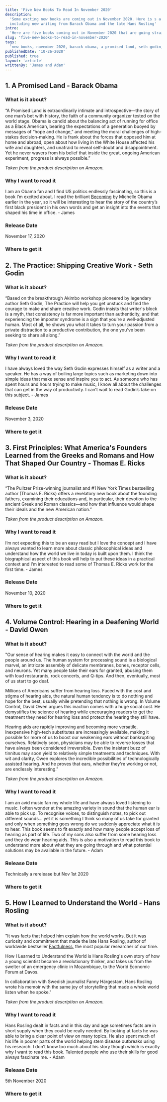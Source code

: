 ```yaml
---
title: 'Five New Books To Read In November 2020'
description:
  'Some excting new books are coming out in November 2020. Here is s a list of five new non-fiction books to capture our attention, 
  including new writing from Barack Obama and the late Hans Rosling'
intro:
  'Here are five books coming out in November 2020 that are going straight onto our To Read list. Which of them are you most tempted to get your hands on?'
slug: 'five-new-books-to-read-in-november-2020'
tags:
  'new books, november 2020, barack obama, a promised land, seth godin, the practice, thomas e ricks, first princples, david owen, volume control, hans rosling, how i learned to understand the world'
publishedDate: '10-26-2020'
published: true
layout: 'article'
writtenBy: 'James and Adam'
---
```



<Box textAlign="center">
  <h2>1. A Promised Land - Barack Obama</h2>
</Box>

<ImageFlexCenter
  src="book-summaries/barack-obama-a-promised-land"
  altText="A Promised Land"
  width={266}
  height={400}
/>

### What is it about?

“A Promised Land is extraordinarily intimate and introspective—the story of one man’s bet with history, the faith of a community organizer tested on the world stage. Obama is candid about the balancing act of running for office as a Black American, bearing the expectations of a generation buoyed by messages of “hope and change,” and meeting the moral challenges of high-stakes decision-making. He is frank about the forces that opposed him at home and abroad, open about how living in the White House affected his wife and daughters, and unafraid to reveal self-doubt and disappointment. Yet he never wavers from his belief that inside the great, ongoing American experiment, progress is always possible.”

_Taken from the product description on Amazon._

### Why I want to read it

I am an Obama fan and I find US politics endlessly fascinating, so this is a book I’m excited about. I read the brilliant [Becoming](https://www.amazon.com/Becoming-Michelle-Obama/dp/1524763136/ref=as_li_ss_tl?crid=3LX1FYI95GE1M&dchild=1&keywords=becoming+michelle+obama&qid=1603375285&s=books&sprefix=becom,stripbooks-intl-ship,236&sr=1-1&linkCode=ll1&tag=paperbacktrav-20&linkId=ed6ab31337bb8f1935bb19b99cc2aa45&language=en_US) by Michelle Obama earlier in the year, so it will be interesting to hear the story of the country’s first black president in his own words and get an insight into the events that shaped his time in office. - James

### Release Date

November 17, 2020

### Where to get it

<AmazonCta link="https://www.amazon.com/Promised-Land-Barack-Obama/dp/1524763160/ref=as_li_ss_tl?crid=35IQY6LIG8YHK&dchild=1&keywords=a+promised+land&qid=1603375193&s=books&sprefix=a+pr,stripbooks-intl-ship,282&sr=1-1&linkCode=ll1&tag=paperbacktrav-20&linkId=3d41530e33a5f05b294302753704e9ac&language=en_US" />

<Box textAlign="center" pt={8}>
  <h2>2. The Practice: Shipping Creative Work - Seth Godin</h2>
</Box>

<ImageFlexCenter
  src="book-summaries/seth-godin-the-practice"
  altText="The Practice: Shipping Creative Work"
  width={266}
  height={400}
/>

### What is it about?

“Based on the breakthrough Akimbo workshop pioneered by legendary author Seth Godin, The Practice will help you get unstuck and find the courage to make and share creative work. Godin insists that writer's block is a myth, that consistency is far more important than authenticity, and that experiencing the imposter syndrome is a sign that you're a well-adjusted human. Most of all, he shows you what it takes to turn your passion from a private distraction to a productive contribution, the one you've been seeking to share all along.”

_Taken from the product description on Amazon._

### Why I want to read it

I have always loved the way Seth Godin expresses himself as a writer and a speaker. He has a way of boiling large topics such as marketing down into simple ideas that make sense and inspire you to act. As someone who has spent hours and hours trying to make music, I know all about the challenges that can get in the way of productivity. I can’t wait to read Godin’s take on this subject. - James

### Release Date

November 3, 2020

### Where to get it

<AmazonCta link="https://www.amazon.com/Practice-Shipping-Creative-Work/dp/0593328973/ref=as_li_ss_tl?crid=3FSBH50XA3V5O&dchild=1&keywords=the+practice+shipping+creative+work&qid=1603375452&s=books&sprefix=the+practice+s,stripbooks-intl-ship,233&sr=1-1&linkCode=ll1&tag=paperbacktrav-20&linkId=5ad6ae309e673069a56f254c02715542&language=en_US" />

<Box textAlign="center" pt={8}>
  <h2>
    3. First Principles: What America's Founders Learned from the Greeks and Romans and How That Shaped Our Country - Thomas E. Ricks
  </h2>
</Box>

<ImageFlexCenter
  src="book-summaries/thomas-e-ricks-first-principles"
  altText="First Principles: What America's Founders Learned from the Greeks and Romans and How That Shaped Our Country"
  width={266}
  height={400}
/>

### What is it about?

“The Pulitzer Prize-winning journalist and #1 New York Times bestselling author (Thomas E. Ricks) offers a revelatory new book about the founding fathers, examining their educations and, in particular, their devotion to the ancient Greek and Roman classics—and how that influence would shape their ideals and the new American nation.”

_Taken from the product description on Amazon._

### Why I want to read it

I’m not expecting this to be an easy read but I love the concept and I have always wanted to learn more about classic philosophical ideas and understand how the world we live in today is built upon them. I think the biographical aspect of this book will help to put these ideas in a practical context and I’m interested to read some of Thomas E. Ricks work for the first time. - James

### Release Date

November 10, 2020

### Where to get it

<AmazonCta link="https://www.amazon.com/First-Principles-Americas-Founders-Learned/dp/0062997459/ref=as_li_ss_tl?crid=1AZPZEBLU6KKO&dchild=1&keywords=first+principles&qid=1603376424&s=books&sprefix=first+princ,stripbooks-intl-ship,288&sr=1-1&linkCode=ll1&tag=paperbacktrav-20&linkId=d7bc1bb7da1be9b76313979308e0e795&language=en_US" />

<Box textAlign="center" pt={8}>
  <h2>
    4. Volume Control: Hearing in a Deafening World - David Owen
  </h2>
</Box>

<ImageFlexCenter
  src="book-summaries/david-owen-volume-control"
  altText="Volume Control: Hearing in a Deafening World"
  width={266}
  height={400}
/>

### What is it about?

"Our sense of hearing makes it easy to connect with the world and the people around us. The human system for processing sound is a biological marvel, an intricate assembly of delicate membranes, bones, receptor cells, and neurons. Yet many people take their ears for granted, abusing them with loud restaurants, rock concerts, and Q-tips. And then, eventually, most of us start to go deaf.

Millions of Americans suffer from hearing loss. Faced with the cost and stigma of hearing aids, the natural human tendency is to do nothing and hope for the best, usually while pretending that nothing is wrong. In Volume Control, David Owen argues this inaction comes with a huge social cost. He demystifies the science of hearing while encouraging readers to get the treatment they need for hearing loss and protect the hearing they still have.

Hearing aids are rapidly improving and becoming more versatile. Inexpensive high-tech substitutes are increasingly available, making it possible for more of us to boost our weakening ears without bankrupting ourselves. Relatively soon, physicians may be able to reverse losses that have always been considered irreversible. Even the insistent buzz of tinnitus may soon yield to relatively simple treatments and techniques. With wit and clarity, Owen explores the incredible possibilities of technologically assisted hearing. And he proves that ears, whether they're working or not, are endlessly interesting."


_Taken from the product description on Amazon._

### Why I want to read it

I am an avid music fan my whole life and have always loved listening to music. I often wonder at the amazing variety in sound that the human ear is able to pick up. To recognise voices, to distinguish notes, to pick out different sounds… yet it is something I think so many of us take for granted and only when something goes wrong do we suddenly appreciate what it is to hear. This book seems to fit exactly and how many people accept loss of hearing as part of life. Two of my sons also suffer from some hearing loss and they do wear hearing aids. This is also a motivation to read this book to understand more about what they are going through and what potential solutions may be available in the future. - Adam

### Release Date

Technically a rerelease but Nov 1st 2020

### Where to get it

<AmazonCta link="https://www.amazon.com/gp/product/0525534229/ref=as_li_tl?ie=UTF8&camp=1789&creative=9325&creativeASIN=0525534229&linkCode=as2&tag=paperbacktrav-20&linkId=0eed3edc0eace95ccde64a8036e0120f" />

<Box textAlign="center" pt={8}>
  <h2>
    5. How I Learned to Understand the World - Hans Rosling
  </h2>
</Box>

<ImageFlexCenter
  src="book-summaries/hans-rosling-how-i-learned-to-understand-the-world"
  altText="How I Learned to Understand the World"
  width={266}
  height={400}
/>

### What is it about?

"It was facts that helped him explain how the world works. But it was curiosity and commitment that made the late Hans Rosling, author of worldwide bestseller [Factfulness](https://paperbacktravels.com/book-summaries/economics/hans-rosling-factfulness), the most popular researcher of our time.

How I Learned to Understand the World is Hans Rosling's own story of how a young scientist became a revolutionary thinker, and takes us from the swelter of an emergency clinic in Mozambique, to the World Economic Forum at Davos.

In collaboration with Swedish journalist Fanny Härgestam, Hans Rosling wrote his memoir with the same joy of storytelling that made a whole world listen when he spoke."


_Taken from the product description on Amazon._

### Why I want to read it

Hans Rosling dealt in facts and in this day and age sometimes facts are in short supply when they could be really needed. By looking at facts he was able to bring a clear point of view on many topics. He also spent much of his life in poorer parts of the world helping stem disease outbreaks using his research. I don’t know too much about his story though which is exactly why I want to read this book. Talented people who use their skills for good always fascinate me. - Adam

### Release Date

5th November 2020

### Where to get it

<AmazonCta link="https://www.amazon.com/gp/product/1250266890/ref=as_li_tl?ie=UTF8&camp=1789&creative=9325&creativeASIN=1250266890&linkCode=as2&tag=paperbacktrav-20&linkId=f250e9641e0dc6912870d68106fd9d06" />
